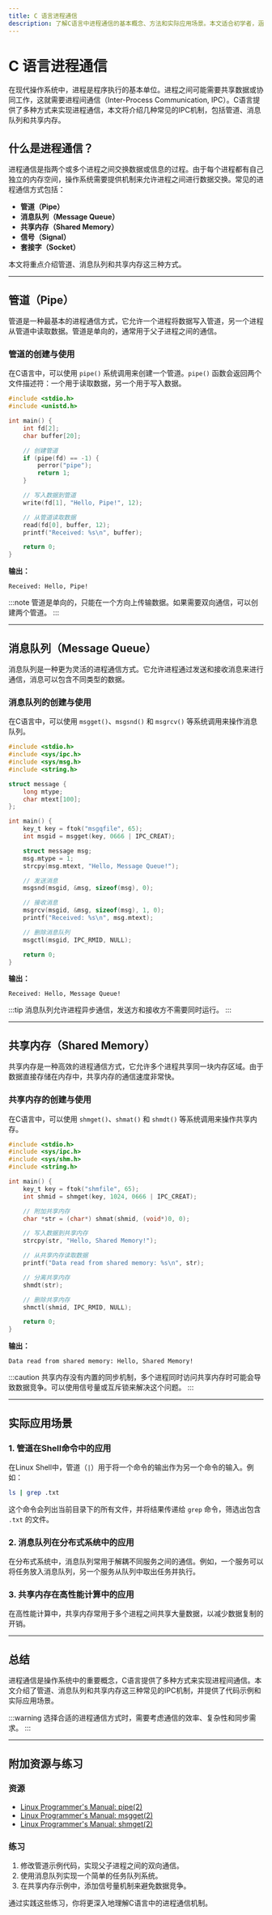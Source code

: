 ```yaml
---
title: C 语言进程通信
description: 了解C语言中进程通信的基本概念、方法和实际应用场景。本文适合初学者，涵盖管道、消息队列、共享内存等通信方式，并提供代码示例和实际案例。
---
```


# C 语言进程通信

在现代操作系统中，进程是程序执行的基本单位。进程之间可能需要共享数据或协同工作，这就需要进程间通信（Inter-Process Communication, IPC）。C语言提供了多种方式来实现进程通信，本文将介绍几种常见的IPC机制，包括管道、消息队列和共享内存。

## 什么是进程通信？

进程通信是指两个或多个进程之间交换数据或信息的过程。由于每个进程都有自己独立的内存空间，操作系统需要提供机制来允许进程之间进行数据交换。常见的进程通信方式包括：

- **管道（Pipe）**
- **消息队列（Message Queue）**
- **共享内存（Shared Memory）**
- **信号（Signal）**
- **套接字（Socket）**

本文将重点介绍管道、消息队列和共享内存这三种方式。

---

## 管道（Pipe）

管道是一种最基本的进程通信方式，它允许一个进程将数据写入管道，另一个进程从管道中读取数据。管道是单向的，通常用于父子进程之间的通信。

### 管道的创建与使用

在C语言中，可以使用 `pipe()` 系统调用来创建一个管道。`pipe()` 函数会返回两个文件描述符：一个用于读取数据，另一个用于写入数据。

```c
#include <stdio.h>
#include <unistd.h>

int main() {
    int fd[2];
    char buffer[20];

    // 创建管道
    if (pipe(fd) == -1) {
        perror("pipe");
        return 1;
    }

    // 写入数据到管道
    write(fd[1], "Hello, Pipe!", 12);

    // 从管道读取数据
    read(fd[0], buffer, 12);
    printf("Received: %s\n", buffer);

    return 0;
}
```

**输出：**
```
Received: Hello, Pipe!
```

:::note
管道是单向的，只能在一个方向上传输数据。如果需要双向通信，可以创建两个管道。
:::

---

## 消息队列（Message Queue）

消息队列是一种更为灵活的进程通信方式。它允许进程通过发送和接收消息来进行通信，消息可以包含不同类型的数据。

### 消息队列的创建与使用

在C语言中，可以使用 `msgget()`、`msgsnd()` 和 `msgrcv()` 等系统调用来操作消息队列。

```c
#include <stdio.h>
#include <sys/ipc.h>
#include <sys/msg.h>
#include <string.h>

struct message {
    long mtype;
    char mtext[100];
};

int main() {
    key_t key = ftok("msgqfile", 65);
    int msgid = msgget(key, 0666 | IPC_CREAT);

    struct message msg;
    msg.mtype = 1;
    strcpy(msg.mtext, "Hello, Message Queue!");

    // 发送消息
    msgsnd(msgid, &msg, sizeof(msg), 0);

    // 接收消息
    msgrcv(msgid, &msg, sizeof(msg), 1, 0);
    printf("Received: %s\n", msg.mtext);

    // 删除消息队列
    msgctl(msgid, IPC_RMID, NULL);

    return 0;
}
```

**输出：**
```
Received: Hello, Message Queue!
```

:::tip
消息队列允许进程异步通信，发送方和接收方不需要同时运行。
:::

---

## 共享内存（Shared Memory）

共享内存是一种高效的进程通信方式，它允许多个进程共享同一块内存区域。由于数据直接存储在内存中，共享内存的通信速度非常快。

### 共享内存的创建与使用

在C语言中，可以使用 `shmget()`、`shmat()` 和 `shmdt()` 等系统调用来操作共享内存。

```c
#include <stdio.h>
#include <sys/ipc.h>
#include <sys/shm.h>
#include <string.h>

int main() {
    key_t key = ftok("shmfile", 65);
    int shmid = shmget(key, 1024, 0666 | IPC_CREAT);

    // 附加共享内存
    char *str = (char*) shmat(shmid, (void*)0, 0);

    // 写入数据到共享内存
    strcpy(str, "Hello, Shared Memory!");

    // 从共享内存读取数据
    printf("Data read from shared memory: %s\n", str);

    // 分离共享内存
    shmdt(str);

    // 删除共享内存
    shmctl(shmid, IPC_RMID, NULL);

    return 0;
}
```

**输出：**
```
Data read from shared memory: Hello, Shared Memory!
```

:::caution
共享内存没有内置的同步机制，多个进程同时访问共享内存时可能会导致数据竞争。可以使用信号量或互斥锁来解决这个问题。
:::

---

## 实际应用场景

### 1. 管道在Shell命令中的应用

在Linux Shell中，管道（`|`）用于将一个命令的输出作为另一个命令的输入。例如：

```bash
ls | grep .txt
```

这个命令会列出当前目录下的所有文件，并将结果传递给 `grep` 命令，筛选出包含 `.txt` 的文件。

### 2. 消息队列在分布式系统中的应用

在分布式系统中，消息队列常用于解耦不同服务之间的通信。例如，一个服务可以将任务放入消息队列，另一个服务从队列中取出任务并执行。

### 3. 共享内存在高性能计算中的应用

在高性能计算中，共享内存常用于多个进程之间共享大量数据，以减少数据复制的开销。

---

## 总结

进程通信是操作系统中的重要概念，C语言提供了多种方式来实现进程间通信。本文介绍了管道、消息队列和共享内存这三种常见的IPC机制，并提供了代码示例和实际应用场景。

:::warning
选择合适的进程通信方式时，需要考虑通信的效率、复杂性和同步需求。
:::

---

## 附加资源与练习

### 资源
- [Linux Programmer's Manual: pipe(2)](https://man7.org/linux/man-pages/man2/pipe.2.html)
- [Linux Programmer's Manual: msgget(2)](https://man7.org/linux/man-pages/man2/msgget.2.html)
- [Linux Programmer's Manual: shmget(2)](https://man7.org/linux/man-pages/man2/shmget.2.html)

### 练习
1. 修改管道示例代码，实现父子进程之间的双向通信。
2. 使用消息队列实现一个简单的任务队列系统。
3. 在共享内存示例中，添加信号量机制来避免数据竞争。

通过实践这些练习，你将更深入地理解C语言中的进程通信机制。